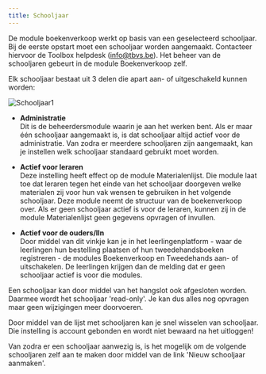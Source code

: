 ```yaml
---
title: Schooljaar
---
```


De module boekenverkoop werkt op basis van een geselecteerd schooljaar. Bij de eerste opstart moet een schooljaar worden aangemaakt. Contacteer hiervoor de Toolbox helpdesk (info@tbvs.be). Het beheer van de schooljaren gebeurt in de module Boekenverkoop zelf.

Elk schooljaar bestaat uit 3 delen die apart aan- of uitgeschakeld kunnen worden:

![Schooljaar1](./schooljaar1.png)

* **Administratie**  
Dit is de beheerdersmodule waarin je aan het werken bent. Als er maar één schooljaar aangemaakt is, is dat schooljaar altijd actief voor de administratie. Van zodra er meerdere schooljaren zijn aangemaakt, kan je instellen welk schooljaar standaard gebruikt moet worden.

* **Actief voor leraren**  
Deze instelling heeft effect op de module Materialenlijst. Die module laat toe dat leraren tegen het einde van het schooljaar doorgeven welke materialen zij voor hun vak wensen te gebruiken in het volgende schooljaar. Deze module neemt de structuur van de boekenverkoop over. Als er geen schooljaar actief is voor de leraren, kunnen zij in de module Materialenlijst geen gegevens opvragen of invullen.

* **Actief voor de ouders/lln**  
Door middel van dit vinkje kan je in het leerlingenplatform - waar de leerlingen hun bestelling plaatsen of hun tweedehandsboeken registreren - de modules Boekenverkoop en Tweedehands aan- of uitschakelen. De leerlingen krijgen dan de melding dat er geen schooljaar actief is voor die modules.

Een schooljaar kan door middel van het hangslot ook afgesloten worden. Daarmee wordt het schooljaar 'read-only'. Je kan dus alles nog opvragen maar geen wijzigingen meer doorvoeren.

Door middel van de lijst met schooljaren kan je snel wisselen van schooljaar. Die instelling is account gebonden en wordt niet bewaard na het uitloggen!

Van zodra er een schooljaar aanwezig is, is het mogelijk om de volgende schooljaren zelf aan te maken door middel van de link 'Nieuw schooljaar aanmaken'.
